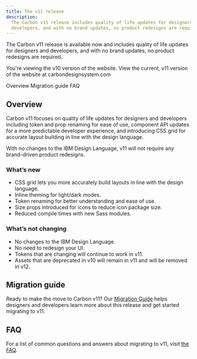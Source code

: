 ```yaml
---
title: The v11 release
description:
  The Carbon v11 release includes quality of life updates for designers and
  developers, and with no brand updates, no product redesigns are required.
---
```


<PageDescription>

The Carbon v11 release is available now and includes quality of life updates for
designers and developers, and with no brand updates, no product redesigns are
required.

</PageDescription>

<InlineNotification>

You're viewing the v10 version of the website. View the current, v11 version of
the website at carbondesignsystem.com

</InlineNotification>

<AnchorLinks>

<AnchorLink>Overview</AnchorLink>
<AnchorLink>Migration guide</AnchorLink>
<AnchorLink>FAQ</AnchorLink>

</AnchorLinks>

## Overview

Carbon v11 focuses on quality of life updates for designers and developers
including token and prop renaming for ease of use, component API updates for a
more predictable developer experience, and introducing CSS grid for accurate
layout building in line with the design language.

With no changes to the IBM Design Language, v11 will not require any
brand-driven product redesigns.

### What’s new

- CSS grid lets you more accurately build layouts in line with the design
  language.
- Inline theming for light/dark modes.
- Token renaming for better understanding and ease of use.
- Size props introduced for icons to reduce icon package size.
- Reduced compile times with new Sass modules.

### What’s not changing

- No changes to the IBM Design Language.
- No need to redesign your UI.
- Tokens that are changing will continue to work in v11.
- Assets that are deprecated in v10 will remain in v11 and will be removed in
  v12.

## Migration guide

Ready to make the move to Carbon v11? Our
[Migration Guide](https://carbondesignsystem.com/migrating/guide/overview/)
helps designers and developers learn more about this release and get started
migrating to v11.

## FAQ

For a list of common questions and answers about migrating to v11, visit
[the FAQ](https://carbondesignsystem.com/migrating/faq/).
